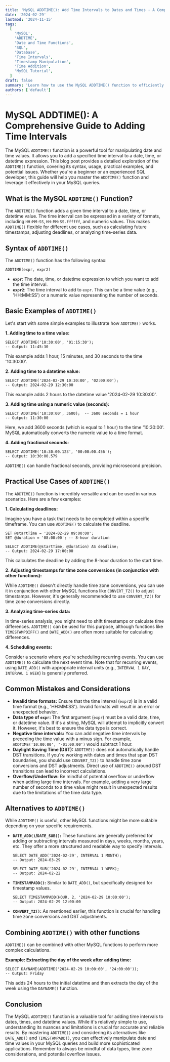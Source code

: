 ```yaml
---
title: 'MySQL ADDTIME(): Add Time Intervals to Dates and Times - A Comprehensive Guide'
date: '2024-02-29'
lastmod: '2024-11-15'
tags:
  [
    'MySQL',
    'ADDTIME',
    'Date and Time Functions',
    'SQL',
    'Database',
    'Time Intervals',
    'Timestamp Manipulation',
    'Time Addition',
    'MySQL Tutorial',
  ]
draft: false
summary: 'Learn how to use the MySQL ADDTIME() function to efficiently add time intervals to dates, times, and datetimes. This comprehensive guide covers syntax, examples, common use cases, and potential pitfalls of ADDTIME().'
authors: ['default']
---
```


# MySQL ADDTIME(): A Comprehensive Guide to Adding Time Intervals

The MySQL `ADDTIME()` function is a powerful tool for manipulating date and time values. It allows you to add a specified time interval to a date, time, or datetime expression. This blog post provides a detailed exploration of the `ADDTIME()` function, covering its syntax, usage, practical examples, and potential issues. Whether you're a beginner or an experienced SQL developer, this guide will help you master the `ADDTIME()` function and leverage it effectively in your MySQL queries.

## What is the MySQL `ADDTIME()` Function?

The `ADDTIME()` function adds a given time interval to a date, time, or datetime value. The time interval can be expressed in a variety of formats, including `HH:MM:SS`, `HH:MM:SS.ffffff`, and numeric values. This makes `ADDTIME()` flexible for different use cases, such as calculating future timestamps, adjusting deadlines, or analyzing time-series data.

## Syntax of `ADDTIME()`

The `ADDTIME()` function has the following syntax:

```plaintext
ADDTIME(expr, expr2)
```

- **`expr`**: The date, time, or datetime expression to which you want to add the time interval.
- **`expr2`**: The time interval to add to `expr`. This can be a time value (e.g., 'HH:MM:SS') or a numeric value representing the number of seconds.

## Basic Examples of `ADDTIME()`

Let's start with some simple examples to illustrate how `ADDTIME()` works.

**1. Adding time to a time value:**

```plaintext
SELECT ADDTIME('10:30:00', '01:15:30');
-- Output: 11:45:30
```

This example adds 1 hour, 15 minutes, and 30 seconds to the time '10:30:00'.

**2. Adding time to a datetime value:**

```plaintext
SELECT ADDTIME('2024-02-29 10:30:00', '02:00:00');
-- Output: 2024-02-29 12:30:00
```

This example adds 2 hours to the datetime value '2024-02-29 10:30:00'.

**3. Adding time using a numeric value (seconds):**

```plaintext
SELECT ADDTIME('10:30:00', 3600);  -- 3600 seconds = 1 hour
-- Output: 11:30:00
```

Here, we add 3600 seconds (which is equal to 1 hour) to the time '10:30:00'. MySQL automatically converts the numeric value to a time format.

**4. Adding fractional seconds:**

```plaintext
SELECT ADDTIME('10:30:00.123', '00:00:00.456');
-- Output: 10:30:00.579
```

`ADDTIME()` can handle fractional seconds, providing microsecond precision.

## Practical Use Cases of `ADDTIME()`

The `ADDTIME()` function is incredibly versatile and can be used in various scenarios. Here are a few examples:

**1. Calculating deadlines:**

Imagine you have a task that needs to be completed within a specific timeframe. You can use `ADDTIME()` to calculate the deadline.

```plaintext
SET @startTime = '2024-02-29 09:00:00';
SET @duration = '08:00:00'; -- 8-hour duration

SELECT ADDTIME(@startTime, @duration) AS deadline;
-- Output: 2024-02-29 17:00:00
```

This calculates the deadline by adding the 8-hour duration to the start time.

**2. Adjusting timestamps for time zone conversions (in conjunction with other functions):**

While `ADDTIME()` doesn't directly handle time zone conversions, you can use it in conjunction with other MySQL functions like `CONVERT_TZ()` to adjust timestamps. However, it's generally recommended to use `CONVERT_TZ()` for time zone conversions directly.

**3. Analyzing time-series data:**

In time-series analysis, you might need to shift timestamps or calculate time differences. `ADDTIME()` can be used for this purpose, although functions like `TIMESTAMPDIFF()` and `DATE_ADD()` are often more suitable for calculating differences.

**4. Scheduling events:**

Consider a scenario where you're scheduling recurring events. You can use `ADDTIME()` to calculate the next event time. Note that for recurring events, using `DATE_ADD()` with appropriate interval units (e.g., `INTERVAL 1 DAY`, `INTERVAL 1 WEEK`) is generally preferred.

## Common Mistakes and Considerations

- **Invalid time formats:** Ensure that the time interval (`expr2`) is in a valid time format (e.g., 'HH:MM:SS'). Invalid formats will result in an error or unexpected behavior.
- **Data type of `expr`:** The first argument (`expr`) must be a valid date, time, or datetime value. If it's a string, MySQL will attempt to implicitly convert it. However, it's best to ensure the data type is correct.
- **Negative time intervals:** You can add negative time intervals by preceding the time value with a minus sign. For example, `ADDTIME('10:00:00', '-01:00:00')` would subtract 1 hour.
- **Daylight Saving Time (DST):** `ADDTIME()` does not automatically handle DST transitions. If you're working with dates and times that span DST boundaries, you should use `CONVERT_TZ()` to handle time zone conversions and DST adjustments. Direct use of `ADDTIME()` around DST transitions can lead to incorrect calculations.
- **Overflow/Underflow:** Be mindful of potential overflow or underflow when adding large time intervals. For example, adding a very large number of seconds to a time value might result in unexpected results due to the limitations of the time data type.

## Alternatives to `ADDTIME()`

While `ADDTIME()` is useful, other MySQL functions might be more suitable depending on your specific requirements.

- **`DATE_ADD()`/`DATE_SUB()`:** These functions are generally preferred for adding or subtracting intervals measured in days, weeks, months, years, etc. They offer a more structured and readable way to specify intervals.

  ```plaintext
  SELECT DATE_ADD('2024-02-29', INTERVAL 1 MONTH);
  -- Output: 2024-03-29

  SELECT DATE_SUB('2024-02-29', INTERVAL 1 WEEK);
  -- Output: 2024-02-22
  ```

- **`TIMESTAMPADD()`:** Similar to `DATE_ADD()`, but specifically designed for timestamp values.

  ```plaintext
  SELECT TIMESTAMPADD(HOUR, 2, '2024-02-29 10:00:00');
  -- Output: 2024-02-29 12:00:00
  ```

- **`CONVERT_TZ()`:** As mentioned earlier, this function is crucial for handling time zone conversions and DST adjustments.

## Combining `ADDTIME()` with other functions

`ADDTIME()` can be combined with other MySQL functions to perform more complex calculations.

**Example: Extracting the day of the week after adding time:**

```plaintext
SELECT DAYNAME(ADDTIME('2024-02-29 10:00:00', '24:00:00'));
-- Output: Friday
```

This adds 24 hours to the initial datetime and then extracts the day of the week using the `DAYNAME()` function.

## Conclusion

The MySQL `ADDTIME()` function is a valuable tool for adding time intervals to dates, times, and datetime values. While it's relatively simple to use, understanding its nuances and limitations is crucial for accurate and reliable results. By mastering `ADDTIME()` and considering its alternatives like `DATE_ADD()` and `TIMESTAMPADD()`, you can effectively manipulate date and time values in your MySQL queries and build more sophisticated applications. Remember to always be mindful of data types, time zone considerations, and potential overflow issues.
